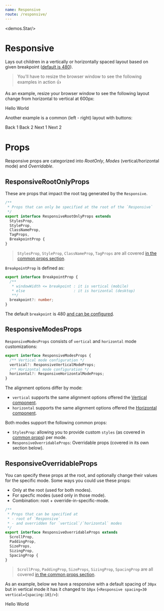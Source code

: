 ```yaml
---
name: Responsive
route: /responsive/
---
```



<demos.Star/>

# Responsive 

Lays out children in a vertically or horizontally spaced layout based on given breakpoint ([default is 480][defaults]). 

> You'll have to resize the browser window to see the following examples in action 👍

As an example, resize your browser window to see the following layout change from horizontal to vertical at 600px:

<Playground>
  <Responsive breakpoint={600}>
    <Flex style={{backgroundColor: "lightskyblue"}}>Hello</Flex>
    <Flex style={{backgroundColor: "lightpink"}}>World</Flex>
  </Responsive>
</Playground>

Another example is a common (left - right) layout with buttons: 

<Playground>
  <Responsive breakpoint={650} minWidth={250}>
    <Horizontal sizing="flex">
      <demos.Button>Back 1</demos.Button>
      <demos.Button>Back 2</demos.Button>
    </Horizontal>
    <Horizontal sizing="flex" horizontalAlign="right">
      <demos.Button>Next 1</demos.Button>
      <demos.Button>Next 2</demos.Button>
    </Horizontal>
  </Responsive>
</Playground>

# Props 
Responsive props are categorized into *RootOnly*, *Modes* (vertical/horizontal mode) and *Overridable*.

## ResponsiveRootOnlyProps

These are props that impact the root tag generated by the `Responsive`. 

```ts
/** 
 * Props that can only be specified at the root of the `Responsive` 
 */
export interface ResponsiveRootOnlyProps extends
  StylesProp,
  StyleProp,
  ClassNameProp,
  TagProps,
  BreakpointProp {
}
```

> `StylesProp`, `StyleProp`, `ClassNameProp`, `TagProps` are all covered [in the common props section][common-types].

`BreakpointProp` is defined as: 

```ts
export interface BreakpointProp {
  /** 
   * windowWidth <= breakpoint : it is vertical (mobile)
   * else                      : it is horizontal (desktop)
   **/
  breakpoint?: number;
}
```
The default `breakpoint` is 480 [and can be configured][defaults].

## ResponsiveModesProps

`ResponsiveModesProps` consists of `vertical` and `horizontal` mode customizations: 

```ts
export interface ResponsiveModesProps {
  /** Vertical mode configuration */
  vertical?: ResponsiveVerticalModeProps;
  /** Horizontal mode configuration */
  horizontal?: ResponsiveHorizontalModeProps;
}
```
The alignment options differ by mode: 

* `vertical` supports the same alignment options offered the [Vertical component][vertical]. 
* `horizontal` supports the same alignment options offered the [Horizontal component][horizontal].

Both modes support the following common props: 

* `StylesProp`: allowing you to provide custom `styles` (as covered in [common props][common-types]) per mode.
* `ResponsiveOverridableProps`: Overridable props (covered in its own section below).

## ResponsiveOverridableProps

You can specify these props at the root, and optionally change their values for the specific mode. Some ways you could use these props:

* Only at the root (used for both modes).
* For specfic modes (used only in those mode).
* Combination: root + override-in-specific-mode.

```ts
/** 
 * Props that can be specified at
 * - root of `Responsive` 
 * - and overridden for `vertical`/`horizontal` modes
 */
export interface ResponsiveOverridableProps extends
  ScrollProp,
  PaddingProp,
  SizeProps,
  SizingProp,
  SpacingProp {
}
```

> `ScrollProp`, `PaddingProp`, `SizeProps`, `SizingProp`, `SpacingProp` are all covered [in the common props section][common-types].

As an example, below we have a responsive with a default spacing of `30px` but in vertical mode it has it changed to `10px` (`<Responsive spacing=30 vertical={spacing:10}/>`): 

<Playground>
  <Responsive breakpoint={600} style={{backgroundColor: 'gold'}} 
    spacing={30}
    vertical={{spacing: 10}}
  >
    <Flex style={{backgroundColor: "lightskyblue"}}>Hello</Flex>
    <Flex style={{backgroundColor: "darkorange"}}>World</Flex>
  </Responsive>
</Playground>


[common-types]:../common-types/
[principle-spacing]:../principle-spacing/
[principle-sizing]:../principle-sizing/
[defaults]:../defaults/
[vertical]:../vertical/
[horizontal]:../horizontal/
